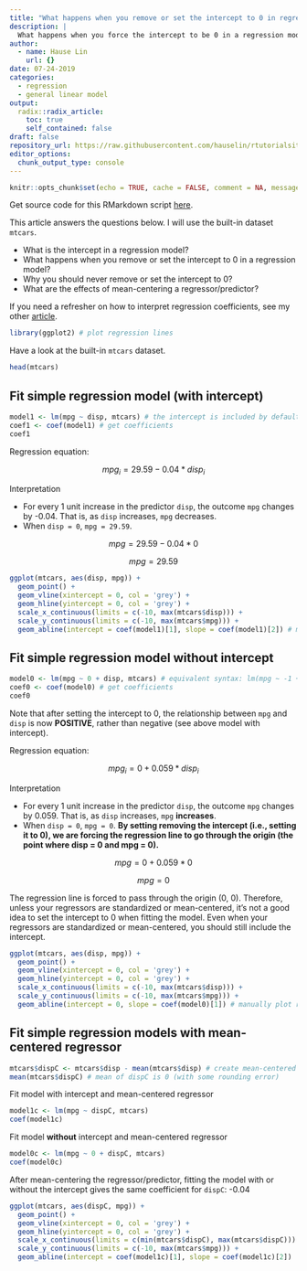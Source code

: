 ```yaml
---
title: "What happens when you remove or set the intercept to 0 in regression models"
description: |
  What happens when you force the intercept to be 0 in a regression model and why you should (generally) never do it
author:
  - name: Hause Lin
    url: {}
date: 07-24-2019
categories: 
  - regression
  - general linear model
output:
  radix::radix_article:
    toc: true
    self_contained: false
draft: false
repository_url: https://raw.githubusercontent.com/hauselin/rtutorialsite/master/_posts/2019-07-24-what-happens-when-you-remove-or-set-the-intercept-to-0-in-regression-models/what-happens-when-you-remove-or-set-the-intercept-to-0-in-regression-models.Rmd
editor_options: 
  chunk_output_type: console
---
```


```r
knitr::opts_chunk$set(echo = TRUE, cache = FALSE, comment = NA, message = FALSE, warning = FALSE)
```

Get source code for this RMarkdown script [here](https://raw.githubusercontent.com/hauselin/rtutorialsite/master/_posts/2019-07-24-what-happens-when-you-remove-or-set-the-intercept-to-0-in-regression-models/what-happens-when-you-remove-or-set-the-intercept-to-0-in-regression-models.Rmd).

This article answers the questions below. I will use the built-in dataset `mtcars`. 

* What is the intercept in a regression model?
* What happens when you remove or set the intercept to 0 in a regression model?
* Why you should never remove or set the intercept to 0?
* What are the effects of mean-centering a regressor/predictor?

If you need a refresher on how to interpret regression coefficients, see my other [article](https://hausetutorials.netlify.com/posts/2019-07-06-interpreting-interaction-regression-coefficients/).

```r
library(ggplot2) # plot regression lines
```

Have a look at the built-in `mtcars` dataset.

```r
head(mtcars)
```

## Fit simple regression model (with intercept)

```r
model1 <- lm(mpg ~ disp, mtcars) # the intercept is included by default: lm(mpg ~ 1 + disp, mtcars)
coef1 <- coef(model1) # get coefficients
coef1
```

Regression equation: 

$$mpg_{i} = 29.59 - 0.04*disp_{i}$$

Interpretation

* For every 1 unit increase in the predictor `disp`, the outcome `mpg` changes by -0.04. That is, as `disp` increases, `mpg` decreases. 
* When `disp = 0`, `mpg = 29.59`. 

$$mpg = 29.59 - 0.04*0$$

$$mpg = 29.59$$

```r
ggplot(mtcars, aes(disp, mpg)) +
  geom_point() +
  geom_vline(xintercept = 0, col = 'grey') +
  geom_hline(yintercept = 0, col = 'grey') +
  scale_x_continuous(limits = c(-10, max(mtcars$disp))) +
  scale_y_continuous(limits = c(-10, max(mtcars$mpg))) +
  geom_abline(intercept = coef(model1)[1], slope = coef(model1)[2]) # manually plot regression line
```

## Fit simple regression model without intercept

```r
model0 <- lm(mpg ~ 0 + disp, mtcars) # equivalent syntax: lm(mpg ~ -1 + disp, mtcars)
coef0 <- coef(model0) # get coefficients
coef0
```

Note that after setting the intercept to 0, the relationship between `mpg` and `disp` is now **POSITIVE**, rather than negative (see above model with intercept). 

Regression equation: 

$$mpg_{i} = 0 + 0.059*disp_{i}$$

Interpretation

* For every 1 unit increase in the predictor `disp`, the outcome `mpg` changes by 0.059. That is, as `disp` increases, `mpg` **increases**. 
* When `disp = 0`, `mpg = 0`. **By setting removing the intercept (i.e., setting it to 0), we are forcing the regression line to go through the origin (the point where disp = 0 and mpg = 0).**

$$mpg = 0 + 0.059*0$$

$$mpg = 0$$

The regression line is forced to pass through the origin (0, 0). Therefore, unless your regressors are standardized or mean-centered, it's not a good idea to set the intercept to 0 when fitting the model. Even when your regressors are standardized or mean-centered, you should still include the intercept. 

```r
ggplot(mtcars, aes(disp, mpg)) +
  geom_point() +
  geom_vline(xintercept = 0, col = 'grey') +
  geom_hline(yintercept = 0, col = 'grey') +
  scale_x_continuous(limits = c(-10, max(mtcars$disp))) +
  scale_y_continuous(limits = c(-10, max(mtcars$mpg))) +
  geom_abline(intercept = 0, slope = coef(model0)[1]) # manually plot regression line
```

## Fit simple regression models with mean-centered regressor

```r
mtcars$dispC <- mtcars$disp - mean(mtcars$disp) # create mean-centered variable
mean(mtcars$dispC) # mean of dispC is 0 (with some rounding error)
```

Fit model with intercept and mean-centered regressor

```r
model1c <- lm(mpg ~ dispC, mtcars)
coef(model1c)
```

Fit model **without** intercept and mean-centered regressor

```r
model0c <- lm(mpg ~ 0 + dispC, mtcars)
coef(model0c)
```

After mean-centering the regressor/predictor, fitting the model with or without the intercept gives the same coefficient for `dispC`: -0.04

```r
ggplot(mtcars, aes(dispC, mpg)) +
  geom_point() +
  geom_vline(xintercept = 0, col = 'grey') +
  geom_hline(yintercept = 0, col = 'grey') +
  scale_x_continuous(limits = c(min(mtcars$dispC), max(mtcars$dispC))) +
  scale_y_continuous(limits = c(-10, max(mtcars$mpg))) +
  geom_abline(intercept = coef(model1c)[1], slope = coef(model1c)[2]) 
```


